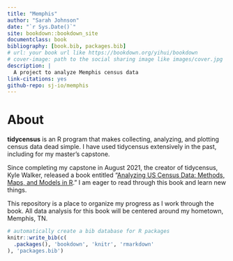 ```yaml
---
title: "Memphis"
author: "Sarah Johnson"
date: "`r Sys.Date()`"
site: bookdown::bookdown_site
documentclass: book
bibliography: [book.bib, packages.bib]
# url: your book url like https://bookdown.org/yihui/bookdown
# cover-image: path to the social sharing image like images/cover.jpg
description: |
  A project to analyze Memphis census data
link-citations: yes
github-repo: sj-io/memphis
---
```


# About {.unnumbered}

**tidycensus** is an R program that makes collecting, analyzing, and plotting census data dead simple. I have used tidycensus extensively in the past, including for my master's capstone.

Since completing my capstone in August 2021, the creator of tidycensus, Kyle Walker, released a book entitled "[Analyzing US Census Data: Methods, Maps, and Models in R](https://walker-data.com/census-r/index.html)." I am eager to read through this book and learn new things.

This repository is a place to organize my progress as I work through the book. All data analysis for this book will be centered around my hometown, Memphis, TN.

```r
# automatically create a bib database for R packages
knitr::write_bib(c(
  .packages(), 'bookdown', 'knitr', 'rmarkdown'
), 'packages.bib')
```
